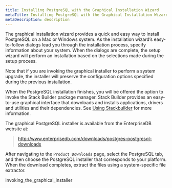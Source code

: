 ```yaml
---
title: Installing PostgreSQL with the Graphical Installation Wizard
metaTitle: Installing PostgreSQL with the Graphical Installation Wizard
metaDescription: description
---
```


The graphical installation wizard provides a quick and easy way to
install PostgreSQL on a Mac or Windows system. As the installation
wizard’s easy-to-follow dialogs lead you through the installation
process, specify information about your system. When the dialogs are
complete, the setup wizard will perform an installation based on the
selections made during the setup process.

Note that if you are invoking the graphical installer to perform a
system upgrade, the installer will preserve the configuration options
specified during the previous installation.

When the PostgreSQL installation finishes, you will be offered the
option to invoke the Stack Builder package manager. Stack Builder
provides an easy-to-use graphical interface that downloads and installs
applications, drivers and utilities and their dependencies. See [Using
Stackbuilder](using_stackbuilder) for more information.

The graphical PostgreSQL installer is available from the EnterpriseDB
website at:

> <http://www.enterprisedb.com/downloads/postgres-postgresql-downloads>

After navigating to the `Product Downloads` page, select the PostgreSQL
tab, and then choose the PostgreSQL installer that corresponds to your
platform. When the download completes, extract the files using a
system-specific file extractor.

<div class="toctree" data-maxdepth="5">

invoking_the_graphical_installer

</div>
